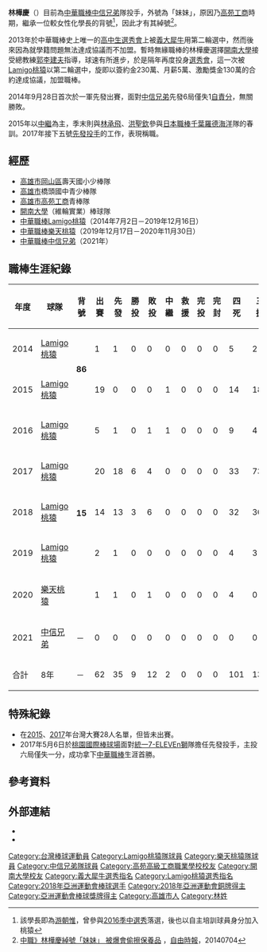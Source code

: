 {{Infobox CPBL player|
|name=林樺慶|
|image=|
|width=300|
|position=投手|
|team=|
|number=|
|bats=右|
|throws=右|
|birthdate={{birth_date_and_age|1994|10|3|mf=y}}|
|birthplace={{TWN}}[[高雄市|高雄市]][[杉林區|杉林區]]|
|debutdate=9月28日
|debutyear=2014年
|debutteam=Lamigo桃猿
|statyear=2020年球季
|stat1label=勝投—敗投
|stat1value=9－12
|stat2label=中繼－救援
|stat2value=2－0
|stat3label=三振—四壞
|stat3value=136－92
|stat4label=防禦率
|stat4value=5.46
|teams=<nowiki></nowiki> 
*[[Lamigo桃猿|Lamigo桃猿]]（2014年7月2日－2019年12月16日）
*[[樂天桃猿|樂天桃猿]]（2019年12月17日－2020年11月30日）
*[[中信兄弟|中信兄弟]]（2021年）
|awards=<nowiki></nowiki>
*1次[[中華職棒總冠軍賽|總冠軍]]：2021
}}

'''林樺慶'''（{{bd|1994年|10月3日|||CatIdx=L林}}）目前為[[中華職棒|中華職棒]][[中信兄弟|中信兄弟]]隊投手，外號為「妹妹」，原因乃[[高苑工商|高苑工商]]時期，繼承一位較女性化學長的背號<ref>該學長即為[[游朝惟|游朝惟]]，曾參與[[中華職棒歷年選秀會#職棒二十七年（2016年）|2016季中選秀]]落選，後也以自主培訓球員身分加入桃猿</ref>，因此才有其綽號<ref>[http://sports.ltn.com.tw/news/breakingnews/1047287 中職》林樺慶綽號「妹妹」 被爆會偷擦保養品] {{Wayback|url=http://sports.ltn.com.tw/news/breakingnews/1047287 |date=20181130070514 }}，[[自由時報|自由時報]]，20140704</ref>。

2013年於中華職棒史上唯一的[[中華職棒歷年選秀會#職棒二十四年（2013年）|高中生選秀會]]上被[[義大犀牛|義大犀牛]]用第二輪選中，然而後來因為就學籍問題無法達成協議而不加盟。暫時無緣職棒的林樺慶選擇[[開南大學|開南大學]]接受總教練[[郭李建夫|郭李建夫]]指導，球速有所進步，於是隔年再度投身[[中華職棒歷年選秀會#職棒二十五年（2014年）|選秀會]]，這一次被[[Lamigo桃猿|Lamigo桃猿]]以第二輪選中，旋即以簽約金230萬、月薪5萬、激勵獎金130萬的合約達成協議，加盟職棒。

2014年9月28日首次於一軍先發出賽，面對[[中信兄弟|中信兄弟]]先發6局僅失1[[自責分|自責分]]，無關勝敗。

2015年以[[中繼投手|中繼]]為主，季末則與[[林承飛|林承飛]]、[[洪聖欽|洪聖欽]]參與[[日本職棒|日本職棒]][[千葉羅德海洋|千葉羅德海洋]]隊的春訓。2017年接下五號[[先發投手|先發投手]]的工作，表現稱職。

==經歷==
*[[高雄市|高雄市]][[岡山區|岡山區]]壽天國小少棒隊
*[[高雄市|高雄市]]橋頭國中青少棒隊
*[[高雄市私立高苑高級工商職業學校|高雄市高苑工商]]青棒隊
*[[開南大學|開南大學]]（維輪實業）棒球隊
*[[中華職棒|中華職棒]][[Lamigo桃猿|Lamigo桃猿]]（2014年7月2日－2019年12月16日）
*[[中華職棒|中華職棒]][[樂天桃猿|樂天桃猿]]（2019年12月17日－2020年11月30日）
*[[中華職棒|中華職棒]][[中信兄弟|中信兄弟]]（2021年）

==職棒生涯紀錄==
{| class="wikitable" width="1000px"
|- align="center"
!年度!!球隊!!背號!!出賽!!先發!!勝投!!敗投!!中繼!!救援!!完投!!完封!!四死!!三振!!責失!!投球局數!!自責分率!!被上壘率
|- align="center"
|2014||[[Lamigo桃猿|Lamigo桃猿]]||rowspan=2|'''86'''||1||1||0||0||0||0||0||0||5||2||1||6.0||1.50||1.50
|- align="center"
|2015||[[Lamigo桃猿|Lamigo桃猿]]||19||0||0||0||1||0||0||0||14||18||14||27.2||4.55||1.52
|- align="center"
|2016||[[Lamigo桃猿|Lamigo桃猿]]||rowspan=5|'''15'''||5||1||0||1||1||0||0||0||9||4||11||15.1||6.46||1.89
|- align=center
|2017||[[Lamigo桃猿|Lamigo桃猿]]||20||18||6||4||0||0||0||0||33||73||62||106.1||5.25||1.58
|- align=center
|2018||[[Lamigo桃猿|Lamigo桃猿]]||14||13||3||6||0||0||0||0||32||36||44||70.2||5.60||1.78
|- align="center"
|2019||[[Lamigo桃猿|Lamigo桃猿]]||2||1||0||0||0||0||0||0||4||3||8||6.1||11.37||2.05
|- align="center"
|2020||[[樂天桃猿|樂天桃猿]]||1||1||0||1||0||0||0||0||4||0||3||3.1||8.10||1.80
|- align="center"
|2021||[[中信兄弟|中信兄弟]]||－||0||0||0||0||0||0||0||0||0||0||0||0||0||0
|- style="color:black; background-color:yellow" align="center"
|合計||8年||－||62||35||9||12||2||0||0||0||101||136||143||235.2||5.46||1.67
|}

==特殊紀錄==
*在[[2015年中華職棒總冠軍賽|2015]]、[[2017年中華職棒總冠軍賽|2017]]年台灣大賽28人名單，但皆未出賽。
*2017年5月6日於[[桃園國際棒球場|桃園國際棒球場]]面對[[統一7-ELEVEn獅|統一7-ELEVEn獅]]隊擔任先發投手，主投六局僅失一分，成功拿下[[中華職棒|中華職棒]]生涯首勝。

==參考資料==
{{Reflist}}
==外部連結==
{{台灣棒球維基館}}
{{中華職棒球員資料|id=A0D7&teamno=AJL011|name=林樺慶}}
*{{Facebook|LinHuaChing}}
*{{instagram|baseball5514}}
{{Lamigo桃猿2015年中華職棒總冠軍}}
{{Lamigo桃猿2017年中華職棒總冠軍}}
{{2017年第一屆亞洲職棒冠軍爭霸賽}}
{{2018年第十八屆印尼雅加達亞運}}
{{展逸國際行銷有限公司}}
{{DEFAULTSORT:Lin Hua Ching}}
[[Category:台灣棒球運動員|Category:台灣棒球運動員]]
[[Category:Lamigo桃猿隊球員|Category:Lamigo桃猿隊球員]]
[[Category:樂天桃猿隊球員|Category:樂天桃猿隊球員]]
[[Category:中信兄弟隊球員|Category:中信兄弟隊球員]]
[[Category:高苑高級工商職業學校校友|Category:高苑高級工商職業學校校友]]
[[Category:開南大學校友|Category:開南大學校友]]
[[Category:義大犀牛選秀指名|Category:義大犀牛選秀指名]]
[[Category:Lamigo桃猿選秀指名|Category:Lamigo桃猿選秀指名]]
[[Category:2018年亞洲運動會棒球選手|Category:2018年亞洲運動會棒球選手]]
[[Category:2018年亞洲運動會銅牌得主|Category:2018年亞洲運動會銅牌得主]]
[[Category:亞洲運動會棒球獎牌得主|Category:亞洲運動會棒球獎牌得主]]
[[Category:高雄市人|Category:高雄市人]]
[[Category:林姓|Category:林姓]]